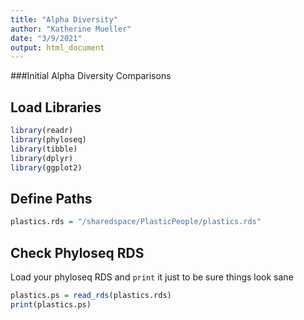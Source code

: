 ```yaml
---
title: "Alpha Diversity"
author: "Katherine Mueller"
date: "3/9/2021"
output: html_document
---
```


###Initial Alpha Diversity Comparisons

## Load Libraries
```r
library(readr)
library(phyloseq)
library(tibble)
library(dplyr)
library(ggplot2)
```

## Define Paths
```r
plastics.rds = "/sharedspace/PlasticPeople/plastics.rds"
```

## Check Phyloseq RDS
Load your phyloseq RDS and `print` it just to be sure things look sane
```r
plastics.ps = read_rds(plastics.rds)
print(plastics.ps)
```
